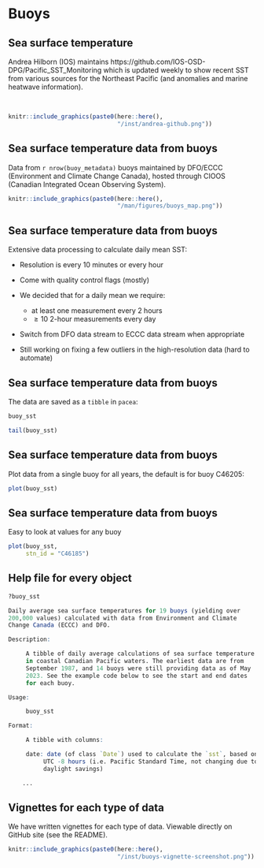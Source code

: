 # Buoys

## Sea surface temperature

Andrea Hilborn (IOS) maintains
https://github.com/IOS-OSD-DPG/Pacific_SST_Monitoring
which is updated weekly to show recent SST from various sources for the Northeast Pacific (and anomalies
and marine heatwave information).

  \

```r
knitr::include_graphics(paste0(here::here(),
                               "/inst/andrea-github.png"))
```

## Sea surface temperature data from buoys

Data from `r nrow(buoy_metadata)` buoys maintained by DFO/ECCC (Environment and
Climate Change Canada), hosted through CIOOS (Canadian Integrated Ocean
Observing System).


```r
knitr::include_graphics(paste0(here::here(),
                               "/man/figures/buoys_map.png"))
```

## Sea surface temperature data from buoys

Extensive data processing to calculate daily mean SST:

- Resolution is every 10 minutes or every hour

- Come with quality control flags (mostly)

- We decided that for a daily mean we require:
  - at least one measurement every 2 hours
  - $\geq 10$ 2-hour measurements every day

- Switch from DFO data stream to ECCC data stream when appropriate

- Still working on fixing a few outliers in the high-resolution data (hard to automate)


## Sea surface temperature data from buoys

The data are saved as a `tibble` in `pacea`:
```r
buoy_sst
```
\pause
```r
tail(buoy_sst)
```

## Sea surface temperature data from buoys

Plot data from a single buoy for all years, the default is for buoy C46205:
```r
plot(buoy_sst)
```

## Sea surface temperature data from buoys

Easy to look at values for any buoy
```r
plot(buoy_sst,
     stn_id = "C46185")
```

## Help file for every object
```r
?buoy_sst

Daily average sea surface temperatures for 19 buoys (yielding over
200,000 values) calculated with data from Environment and Climate
Change Canada (ECCC) and DFO.

Description:

     A tibble of daily average calculations of sea surface temperature
     in coastal Canadian Pacific waters. The earliest data are from
     September 1987, and 14 buoys were still providing data as of May
     2023. See the example code below to see the start and end dates
     for each buoy.

Usage:

     buoy_sst

Format:

     A tibble with columns:

     date: date (of class `Date`) used to calculate the `sst`, based on
          UTC -8 hours (i.e. Pacific Standard Time, not changing due to
          daylight savings)

    ...
```

## Vignettes for each type of data

We have written vignettes for each type of data. Viewable directly on GitHub
site (see the README).

```r
knitr::include_graphics(paste0(here::here(),
                               "/inst/buoys-vignette-screenshot.png"))
```
